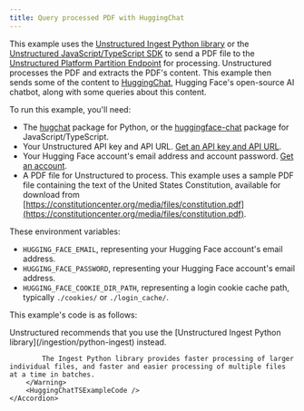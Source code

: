 ```yaml
---
title: Query processed PDF with HuggingChat
---
```


This example uses the [Unstructured Ingest Python library](/ingestion/python-ingest) or the 
[Unstructured JavaScript/TypeScript SDK](/platform-api/partition-api/sdk-jsts) to send a PDF file to 
the [Unstructured Platform Partition Endpoint](/platform-api/partition-api/overview) for processing. Unstructured processes the PDF and extracts the PDF's content. 
This example then sends some of the content to [HuggingChat](https://huggingface.co/chat/), Hugging Face's open-source AI chatbot, 
along with some queries about this content.

To run this example, you'll need:

- The [hugchat](https://pypi.org/project/hugchat/) package for Python, or the [huggingface-chat](https://www.npmjs.com/package/huggingface-chat) package for JavaScript/TypeScript.
- Your Unstructured API key and API URL. [Get an API key and API URL](/platform-api/partition-api/overview). 
- Your Hugging Face account's email address and account password. [Get an account](https://huggingface.co/join).
- A PDF file for Unstructured to process. This example uses a sample PDF file containing the text of the United States Constitution, 
available for download from [https://constitutioncenter.org/media/files/constitution.pdf](https://constitutioncenter.org/media/files/constitution.pdf).


<SharedAPIKeyURL />

These environment variables:

- `HUGGING_FACE_EMAIL`, representing your Hugging Face account's email address. 
- `HUGGING_FACE_PASSWORD`, representing your Hugging Face account's email address.
- `HUGGING_FACE_COOKIE_DIR_PATH`, representing a login cookie cache path, typically `./cookies/` or `./login_cache/`.

This example's code is as follows:


<AccordionGroup>
    <Accordion title="Ingest Python library">
        <HuggingChatPyExampleCode />
    </Accordion>
    <Accordion title="JavaScript/TypeScript SDK">
        <Warning>
            Unstructured recommends that you use the [Unstructured Ingest Python library](/ingestion/python-ingest) instead. 
    
            The Ingest Python library provides faster processing of larger individual files, and faster and easier processing of multiple files at a time in batches.
        </Warning>
        <HuggingChatTSExampleCode />
    </Accordion>
</AccordionGroup>